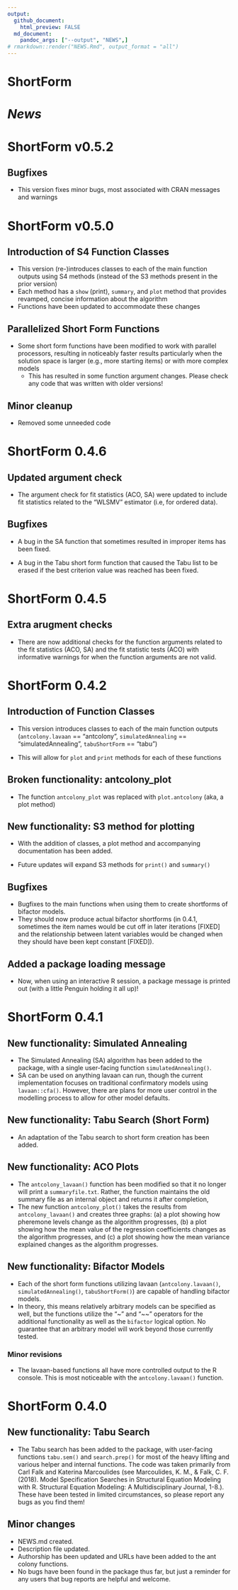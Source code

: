 ```yaml
---
output:
  github_document:
    html_preview: FALSE
  md_document:
    pandoc_args: ["--output", "NEWS",]
# rmarkdown::render("NEWS.Rmd", output_format = "all")
---
```


# ShortForm

# *News* 

# ShortForm v0.5.2

## Bugfixes

-   This version fixes minor bugs, most associated with CRAN messages 
    and warnings

# ShortForm v0.5.0

## Introduction of S4 Function Classes

  * This version (re-)introduces classes to each of the main function outputs using S4 methods (instead of the S3 methods present in the prior version)
  * Each method has a `show` (print), `summary`, and `plot` method that provides revamped, concise information about the algorithm
  * Functions have been updated to accommodate these changes

## Parallelized Short Form Functions

  * Some short form functions have been modified to work with parallel processors, resulting in noticeably faster results particularly when the solution space is larger (e.g., more starting items) or with more complex models
    - This has resulted in some function argument changes. Please check any code that was written with older versions!
    
## Minor cleanup
  
  * Removed some unneeded code 

# ShortForm 0.4.6

## Updated argument check
* The argument check for fit statistics (ACO, SA) were updated to include fit statistics related to the "WLSMV" estimator (i.e, for ordered data).

## Bugfixes

* A bug in the SA function that sometimes resulted in improper items has been fixed.

* A bug in the Tabu short form function that caused the Tabu list to be erased if the best criterion value was reached has been fixed.

# ShortForm 0.4.5

## Extra arugment checks

* There are now additional checks for the function arguments related to the fit statistics (ACO, SA) and the fit statistic tests (ACO) with informative warnings for when the function arguments are not valid.

# ShortForm 0.4.2

## Introduction of Function Classes

* This version introduces classes to each of the main function outputs (`antcolony.lavaan` == "antcolony", `simulatedAnnealing` == "simulatedAnnealing", `tabuShortForm` == "tabu")

* This will allow for `plot` and `print` methods for each of these functions

## Broken functionality: antcolony_plot

* The function `antcolony_plot` was replaced with `plot.antcolony` (aka, a plot method)

## New functionality: S3 method for plotting

* With the addition of classes, a plot method and accompanying documentation has been added.

* Future updates will expand S3 methods for `print()` and `summary()`

## Bugfixes

* Bugfixes to the main functions when using them to create shortforms of bifactor models.
* They should now produce actual bifactor shortforms (in 0.4.1, sometimes the item names would be cut off in later iterations [FIXED] and the relationship between latent variables would be changed when they should have been kept constant [FIXED]).

## Added a package loading message

* Now, when using an interactive R session, a package message is printed out (with a little Penguin holding it all up)!

# ShortForm 0.4.1

## New functionality: Simulated Annealing

* The Simulated Annealing (SA) algorithm has been added to the package, with a single user-facing function `simulatedAnnealing()`. 
* SA can be used on anything lavaan can run, though the current implementation focuses on traditional confirmatory models using `lavaan::cfa()`. However, there are plans for more user control in the modelling process to allow for other model defaults.

## New functionality: Tabu Search (Short Form)

* An adaptation of the Tabu search to short form creation has been added.

## New functionality: ACO Plots

* The `antcolony_lavaan()` function has been modified so that it no longer will print a `summaryfile.txt`. Rather, the function maintains the old summary file as an internal object and returns it after completion,
* The new function `antcolony_plot()` takes the results from `antcolony_lavaan()` and creates three graphs: (a) a plot showing how pheremone levels change as the algorithm progresses, (b) a plot showing how the mean value of the regression coefficients changes as the algorithm progresses, and (c) a plot showing how the mean variance explained changes as the algorithm progresses.

## New functionality: Bifactor Models

* Each of the short form functions utilizing lavaan (`antcolony.lavaan()`, `simulatedAnnealing()`, `tabuShortForm()`) are capable of handling bifactor models.
* In theory, this means relatively arbitrary models can be specified as well, but the functions utilize the "~" and "~~" operators for the additional functionality as well as the `bifactor` logical option. No guarantee that an arbitrary model will work beyond those currently tested.

### Minor revisions

* The lavaan-based functions all have more controlled output to the R console. This is most noticeable with the `antcolony.lavaan()` function.

# ShortForm 0.4.0

## New functionality: Tabu Search

* The Tabu search has been added to the package, with user-facing functions `tabu.sem()` and `search.prep()` for most of the heavy lifting and various helper and internal functions. The code was taken primarily from Carl Falk and Katerina Marcoulides (see Marcoulides, K. M., & Falk, C. F. (2018). Model Specification Searches in Structural Equation Modeling with R. Structural Equation Modeling: A Multidisciplinary Journal, 1-8.). These have been tested in limited circumstances, so please report any bugs as you find them!

## Minor changes

* NEWS.md created.
* Description file updated.
* Authorship has been updated and URLs have been added to the ant colony functions.
* No bugs have been found in the package thus far, but just a reminder for any users that bug reports are helpful and welcome.
